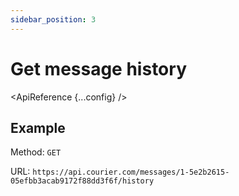 ```yaml
---
sidebar_position: 3
---
```



# Get message history

<ApiReference {...config} />

## Example

Method: `GET`

URL: `https://api.courier.com/messages/1-5e2b2615-05efbb3acab9172f88dd3f6f/history`